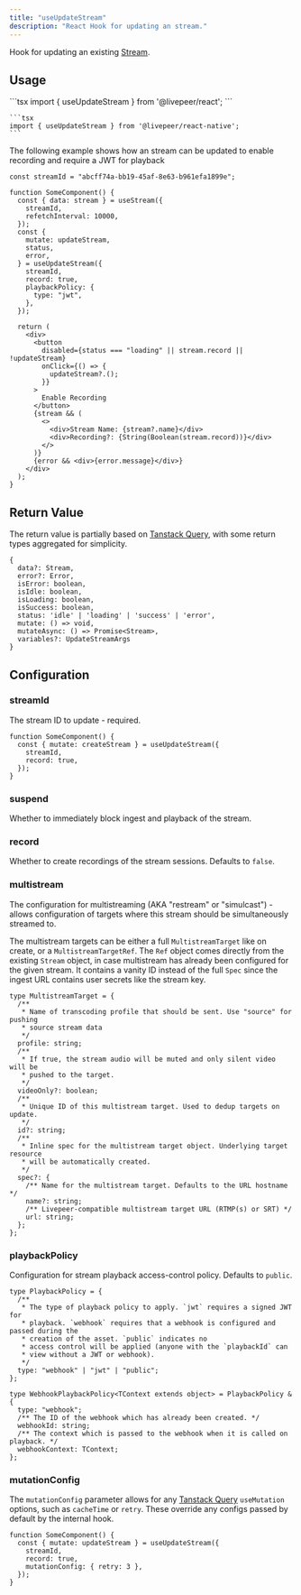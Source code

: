 ```yaml
---
title: "useUpdateStream"
description: "React Hook for updating an stream."
---
```


Hook for updating an existing [Stream](https://github.com/livepeer/livepeer.js/blob/main/packages/core/src/types/livepeer.ts).

## Usage

<Tabs>
  <Tab title="React">
    ```tsx 
    import { useUpdateStream } from '@livepeer/react';
    ```

  </Tab>
 <Tab title="React Native">

    ```tsx
    import { useUpdateStream } from '@livepeer/react-native';
    ```

  </Tab>
</Tabs>

The following example shows how an stream can be updated to enable recording and
require a JWT for playback

```tsx
const streamId = "abcff74a-bb19-45af-8e63-b961efa1899e";

function SomeComponent() {
  const { data: stream } = useStream({
    streamId,
    refetchInterval: 10000,
  });
  const {
    mutate: updateStream,
    status,
    error,
  } = useUpdateStream({
    streamId,
    record: true,
    playbackPolicy: {
      type: "jwt",
    },
  });

  return (
    <div>
      <button
        disabled={status === "loading" || stream.record || !updateStream}
        onClick={() => {
          updateStream?.();
        }}
      >
        Enable Recording
      </button>
      {stream && (
        <>
          <div>Stream Name: {stream?.name}</div>
          <div>Recording?: {String(Boolean(stream.record))}</div>
        </>
      )}
      {error && <div>{error.message}</div>}
    </div>
  );
}
```

## Return Value

The return value is partially based on [Tanstack Query](https://tanstack.com/query/v4/docs/reference/useMutation), with some return types
aggregated for simplicity.

```tsx
{
  data?: Stream,
  error?: Error,
  isError: boolean,
  isIdle: boolean,
  isLoading: boolean,
  isSuccess: boolean,
  status: 'idle' | 'loading' | 'success' | 'error',
  mutate: () => void,
  mutateAsync: () => Promise<Stream>,
  variables?: UpdateStreamArgs
}
```

## Configuration

### streamId

The stream ID to update - required.

```tsx
function SomeComponent() {
  const { mutate: createStream } = useUpdateStream({
    streamId,
    record: true,
  });
}
```

### suspend

Whether to immediately block ingest and playback of the stream.

### record

Whether to create recordings of the stream sessions. Defaults to `false`.

### multistream

The configuration for multistreaming (AKA "restream" or "simulcast") - allows configuration of targets where this stream should be simultaneously streamed to.

The multistream targets can be either a full `MultistreamTarget` like on create, or a `MultistreamTargetRef`. The `Ref` object comes directly
from the existing `Stream` object, in case multistream has already been configured for the given stream. It contains a vanity ID instead of the full
`Spec` since the ingest URL contains user secrets like the stream key.

```tsx
type MultistreamTarget = {
  /**
   * Name of transcoding profile that should be sent. Use "source" for pushing
   * source stream data
   */
  profile: string;
  /**
   * If true, the stream audio will be muted and only silent video will be
   * pushed to the target.
   */
  videoOnly?: boolean;
  /**
   * Unique ID of this multistream target. Used to dedup targets on update.
   */
  id?: string;
  /**
   * Inline spec for the multistream target object. Underlying target resource
   * will be automatically created.
   */
  spec?: {
    /** Name for the multistream target. Defaults to the URL hostname */
    name?: string;
    /** Livepeer-compatible multistream target URL (RTMP(s) or SRT) */
    url: string;
  };
};
```

### playbackPolicy

Configuration for stream playback access-control policy. Defaults to `public`.

```tsx
type PlaybackPolicy = {
  /**
   * The type of playback policy to apply. `jwt` requires a signed JWT for
   * playback. `webhook` requires that a webhook is configured and passed during the
   * creation of the asset. `public` indicates no
   * access control will be applied (anyone with the `playbackId` can
   * view without a JWT or webhook).
   */
  type: "webhook" | "jwt" | "public";
};

type WebhookPlaybackPolicy<TContext extends object> = PlaybackPolicy & {
  type: "webhook";
  /** The ID of the webhook which has already been created. */
  webhookId: string;
  /** The context which is passed to the webhook when it is called on playback. */
  webhookContext: TContext;
};
```

### mutationConfig

The `mutationConfig` parameter allows for any [Tanstack Query](https://tanstack.com/query/v4/docs/reference/useMutation) `useMutation` options, such as
`cacheTime` or `retry`. These override any configs passed by default by the internal hook.

```tsx
function SomeComponent() {
  const { mutate: updateStream } = useUpdateStream({
    streamId,
    record: true,
    mutationConfig: { retry: 3 },
  });
}
```
